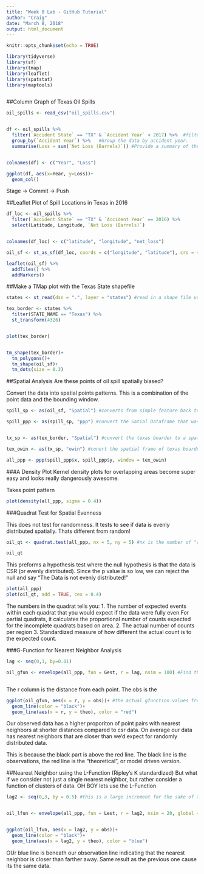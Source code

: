 ```yaml
---
title: "Week 8 Lab - GitHub Tutorial"
author: "Craig"
date: "March 8, 2018"
output: html_document
---
```


```r
knitr::opts_chunk$set(echo = TRUE)
```

```r
library(tidyverse)
library(sf)
library(tmap)
library(leaflet)
library(spatstat)
library(maptools)



```

##Column Graph of Texas Oil Spills

```r

oil_spills <- read_csv("oil_spills.csv")


df <- oil_spills %>% 
  filter(`Accident State` == "TX" & `Accident Year` < 2017) %>%  #filter the data to just be from Texas AND the year is less than 2017
  group_by(`Accident Year`) %>%   #Group the data by accident year.
  summarise(Loss = sum(`Net Loss (Barrels)`)) #Provide a summary of the net loss of barrels per group of years.


colnames(df) <- c("Year", "Loss")

ggplot(df, aes(x=Year, y=Loss))+
  geom_col()
```

Stage -> Commit -> Push

##Leaflet Plot of Spill Locations in Texas in 2016

```r

df_loc <- oil_spills %>% 
  filter(`Accident State` == "TX" & `Accident Year` == 2016) %>% 
  select(Latitude, Longitude, `Net Loss (Barrels)`)


colnames(df_loc) <- c("latitude", "longitude", "net_loss")

oil_sf <- st_as_sf(df_loc, coords = c("longitude", "latitude"), crs = 4326) #convert a dataframe into a simplefeatures spatial data.  identify the long and lat in the datafram and setting the coordinate reference system (crs) to WGS (code is 4326)

leaflet(oil_sf) %>% 
  addTiles() %>% 
  addMarkers()

```

##Make a TMap plot with the Texas State shapefile

```r

states <- st_read(dsn = ".", layer = "states") #read in a shape file using simplefeatures (sf)

tex_border <- states %>% 
  filter(STATE_NAME == "Texas") %>% 
  st_transform(4326)


plot(tex_border)


tm_shape(tex_border)+
  tm_polygons()+
  tm_shape(oil_sf)+
  tm_dots(size = 0.3)

```

##Spatial Analysis
Are these points of oil spill spatially biased?

Convert the data into spatial points patterns.  This is a combination of the point data and the bounding window.


```r

spill_sp <- as(oil_sf, "Spatial") #converts from simple feature back to dataframe.

spill_ppp <- as(spill_sp, "ppp") #convert the Satial Dataframe that was just created into a point pattern p.


tx_sp <- as(tex_border, "Spatial") #convert the texas boarder to a spatial frame to make the window for analysis

tex_owin <- as(tx_sp, "owin") #conert the spatial frame of texas boarder and think of it as the outerwindow (owin)

all_ppp <- ppp(spill_ppp$x, spill_ppp$y, window = tex_owin)

```

###A Density Plot
Kernel density plots for overlapping areas become super easy and looks really dangerously awesome.

Takes point pattern

```r
plot(density(all_ppp, sigma = 0.4))


```

###Quadrat Test for Spatial Evenness

This does not test for randomness.  It tests to see if data is evenly distributed spatially.  Thats different from random!


```r
oil_qt <- quadrat.test(all_ppp, nx = 5, ny = 5) #nx is the number of "regions" you want horizantally, ny is the number of regions you want vertically.  ie the grids

oil_qt
```

This preforms a hypothesis test where the null hypothesis is that the data is CSR (or evenly distributed).  Since the p value is so low, we can reject the null and say "The Data is not evenly distributed!"



```r

plot(all_ppp)
plot(oil_qt, add = TRUE, cex = 0.4)
```

The numbers in the quadrat tells you:
1.  The number of expected events within each quadrat that you would expect if the data were fully even.For partial quadrats, it calculates the proportional number of counts expected for the incomplete quadrats based on area.
2.  The actual number of counts per region
3.  Standardized measure of how different the actual count is to the expected count.



###G-Function for Nearest Neighbor Analysis

```r
lag <- seq(0,1, by=0.01)

oil_gfun <- envelope(all_ppp, fun = Gest, r = lag, nsim = 100) #Find the nearest neighbor given increments of distance, our r.



```
The r column is the distance from each point.  The obs is the

```r
ggplot(oil_gfun, aes(x = r, y = obs))+ #the actual gfunction values from the oilspill data
  geom_line(color = "black")+
  geom_line(aes(x = r, y = theo), color = "red")
```



Our observed data has a higher proporiton of point pairs with nearest neighbors at shorter distances compared to csr data.  On average our data has nearest neighbors that are closer than we'd expect for randomly distributed data.

This is because the black part is above the red line. The black line is the observations, the red line is the "theoretical", or model driven version.


##Nearest Neighbor using the L-Function (Ripley's K standardized)
But what if we consider not just a single nearest neighbor, but rather consider a function of clusters of data.  OH BOY lets use the L-Function

```r

lag2 <- seq(0,3, by = 0.5) #this is a large increment for the sake of time in lab


oil_lfun <- envelope(all_ppp, fun = Lest, r = lag2, nsim = 20, global = TRUE) #this is not just finding a single nearest neighbor, but finds increasing bubbles around each point until it contains all observations.


ggplot(oil_lfun, aes(x = lag2, y = obs))+
  geom_line(color = "black")+
  geom_line(aes(x = lag2, y = theo), color = "blue")

```

OUr blue line is beneath our observation line indicating that the nearest neighbor is closer than farther away.  Same result as the previous one cause its the same data.


